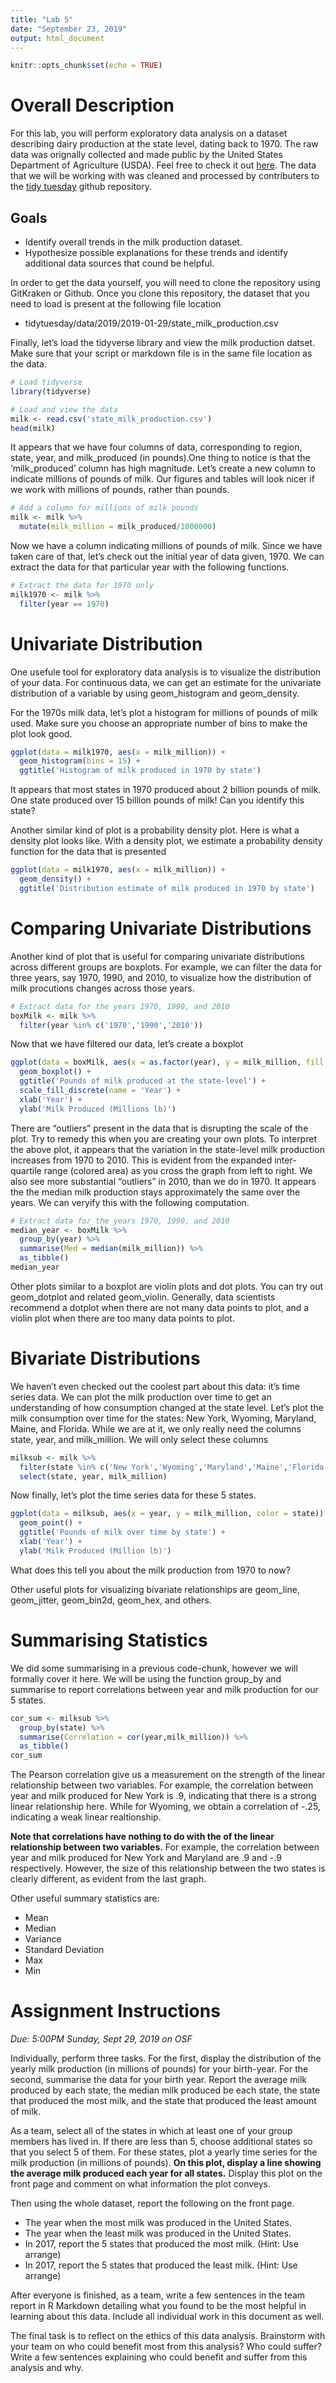 ```yaml
---
title: "Lab 5"
date: "September 23, 2019"
output: html_document
---
```


```r
knitr::opts_chunk$set(echo = TRUE)
```

# Overall Description

For this lab, you will perform exploratory data analysis on a dataset describing dairy production at the state level, dating back to 1970. The raw data was orignally collected and made public by the United States Department of Agriculture (USDA). Feel free to check it out [here](https://www.ers.usda.gov/data-products/dairy-data/). The data that we will be working with was cleaned and processed by contributers to the [tidy tuesday](https://github.com/rfordatascience/tidytuesday) github repository.

## Goals

- Identify overall trends in the milk production dataset.
- Hypothesize possible explanations for these trends and identify additional data sources that cound be helpful.

In order to get the data yourself, you will need to clone the repository using GitKraken or Github. Once you clone this repository, the dataset that you need to load is present at the following file location

- tidytuesday/data/2019/2019-01-29/state_milk_production.csv

Finally, let’s load the tidyverse library and view the milk production datset. Make sure that your script or markdown file is in the same file location as the data.

```r
# Load tidyverse
library(tidyverse)

# Load and view the data
milk <- read.csv('state_milk_production.csv')
head(milk)
```

It appears that we have four columns of data, corresponding to region, state, year, and milk_produced (in pounds).One thing to notice is that the ‘milk_produced’ column has high magnitude. Let’s create a new column to indicate millions of pounds of milk. Our figures and tables will look nicer if we work with millions of pounds, rather than pounds.

```r
# Add a column for millions of milk pounds
milk <- milk %>%
  mutate(milk_million = milk_produced/1000000)
```


Now we have a column indicating millions of pounds of milk. Since we have taken care of that, let’s check out the initial year of data given, 1970. We can extract the data for that particular year with the following functions.

```r
# Extract the data for 1970 only
milk1970 <- milk %>%
  filter(year == 1970)
```


# Univariate Distribution

One usefule tool for exploratory data analysis is to visualize the distribution of your data. For continuous data, we can get an estimate for the univariate distribution of a variable by using geom_histogram and geom_density.

For the 1970s milk data, let’s plot a histogram for millions of pounds of milk used. Make sure you choose an appropriate number of bins to make the plot look good.

```r
ggplot(data = milk1970, aes(x = milk_million)) +
  geom_histogram(bins = 15) + 
  ggtitle('Histogram of milk produced in 1970 by state')
```

It appears that most states in 1970 produced about 2 billion pounds of milk. One state produced over 15 billion pounds of milk! Can you identify this state?

Another similar kind of plot is a probability density plot. Here is what a density plot looks like. With a density plot, we estimate a probability density function for the data that is presented

```r
ggplot(data = milk1970, aes(x = milk_million)) +
  geom_density() + 
  ggtitle('Distribution estimate of milk produced in 1970 by state')
```


# Comparing Univariate Distributions

Another kind of plot that is useful for comparing univariate distributions across different groups are boxplots. For example, we can filter the data for three years, say 1970, 1990, and 2010, to visualize how the distribution of milk procutions changes across those years.


```r
# Extract data for the years 1970, 1990, and 2010
boxMilk <- milk %>%
  filter(year %in% c('1970','1990','2010'))
```

Now that we have filtered our data, let’s create a boxplot

```r
ggplot(data = boxMilk, aes(x = as.factor(year), y = milk_million, fill = as.factor(year))) +
  geom_boxplot() + 
  ggtitle('Pounds of milk produced at the state-level') + 
  scale_fill_discrete(name = 'Year') + 
  xlab('Year') +
  ylab('Milk Produced (Millions lb)')
```

There are “outliers” present in the data that is disrupting the scale of the plot. Try to remedy this when you are creating your own plots. To interpret the above plot, it appears that the variation in the state-level milk production increases from 1970 to 2010. This is evident from the expanded inter-quartile range (colored area) as you cross the graph from left to right. We also see more substantial “outliers” in 2010, than we do in 1970. It appears the the median milk production stays approximately the same over the years. We can veryify this with the following computation.

```r
# Extract data for the years 1970, 1990, and 2010
median_year <- boxMilk %>%
  group_by(year) %>%
  summarise(Med = median(milk_million)) %>%
  as_tibble()
median_year
```

Other plots similar to a boxplot are violin plots and dot plots. You can try out geom_dotplot and related geom_violin. Generally, data scientists recommend a dotplot when there are not many data points to plot, and a violin plot when there are too many data points to plot.

# Bivariate Distributions

We haven’t even checked out the coolest part about this data: it’s time series data. We can plot the milk production over time to get an understanding of how consumption changed at the state level. Let’s plot the milk consumption over time for the states: New York, Wyoming, Maryland, Maine, and Florida. While we are at it, we only really need the columns state, year, and milk_million. We will only select these columns

```r
milksub <- milk %>%
  filter(state %in% c('New York','Wyoming','Maryland','Maine','Florida')) %>%
  select(state, year, milk_million)
```

Now finally, let’s plot the time series data for these 5 states.

```r
ggplot(data = milksub, aes(x = year, y = milk_million, color = state)) +
  geom_point() + 
  ggtitle('Pounds of milk over time by state') +
  xlab('Year') +
  ylab('Milk Produced (Million lb)')
```

What does this tell you about the milk production from 1970 to now?

Other useful plots for visualizing bivariate relationships are geom_line, geom_jitter, geom_bin2d, geom_hex, and others.

# Summarising Statistics

We did some summarising in a previous code-chunk, however we will formally cover it here. We will be using the function group_by and summarise to report correlations between year and milk production for our 5 states.

```r
cor_sum <- milksub %>%
  group_by(state) %>%
  summarise(Correlation = cor(year,milk_million)) %>%
  as_tibble()
cor_sum
```

The Pearson correlation give us a measurement on the strength of the linear relationship between two variables. For example, the correlation between year and milk produced for New York is .9, indicating that there is a strong linear relationship here. While for Wyoming, we obtain a correlation of -.25, indicating a weak linear realtionship.

**Note that correlations have nothing to do with the of the linear relationship between two variables.** For example, the correlation between year and milk produced for New York and Maryland are .9 and -.9 respectively. However, the size of this relationship between the two states is clearly different, as evident from the last graph.

Other useful summary statistics are:

- Mean
- Median
- Variance
- Standard Deviation
- Max
- Min

# Assignment Instructions

*Due: 5:00PM Sunday, Sept 29, 2019 on OSF*

Individually, perform three tasks. For the first, display the distribution of the yearly milk production (in millions of pounds) for your birth-year. For the second, summarise the data for your birth year. Report the average milk produced by each state, the median milk produced be each state, the state that produced the most milk, and the state that produced the least amount of milk.

As a team, select all of the states in which at least one of your group members has lived in. If there are less than 5, choose additional states so that you select 5 of them. For these states, plot a yearly time series for the milk production (in millions of pounds). **On this plot, display a line showing the average milk produced each year for all states.** Display this plot on the front page and comment on what information the plot conveys.

Then using the whole dataset, report the following on the front page.

- The year when the most milk was produced in the United States.
- The year when the least milk was produced in the United States.
- In 2017, report the 5 states that produced the most milk. (Hint: Use arrange)
- In 2017, report the 5 states that produced the least milk. (Hint: Use arrange)

After everyone is finished, as a team, write a few sentences in the team report in R Markdown detailing what you found to be the most helpful in learning about this data. Include all individual work in this document as well.

The final task is to reflect on the ethics of this data analysis. Brainstorm with your team on who could benefit most from this analysis? Who could suffer? Write a few sentences explaining who could benefit and suffer from this analysis and why.

